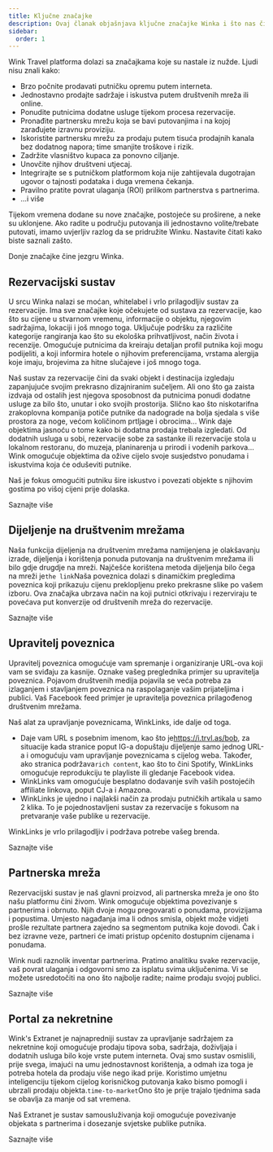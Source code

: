 ```yaml
---
title: Ključne značajke
description: Ovaj članak objašnjava ključne značajke Winka i što nas čini posebnima.
sidebar:
  order: 1
---
```


Wink Travel platforma dolazi sa značajkama koje su nastale iz nužde. Ljudi nisu znali kako:

* Brzo počnite prodavati putničku opremu putem interneta.
* Jednostavno prodajte sadržaje i iskustva putem društvenih mreža ili online.
* Ponudite putnicima dodatne usluge tijekom procesa rezervacije.
* Pronađite partnersku mrežu koja se bavi putovanjima i na kojoj zarađujete izravnu proviziju.
* Iskoristite partnersku mrežu za prodaju putem tisuća prodajnih kanala bez dodatnog napora; time smanjite troškove i rizik.
* Zadržite vlasništvo kupaca za ponovno ciljanje.
* Unovčite njihov društveni utjecaj.
* Integrirajte se s putničkom platformom koja nije zahtijevala dugotrajan ugovor o tajnosti podataka i duga vremena čekanja.
* Pravilno pratite povrat ulaganja (ROI) prilikom partnerstva s partnerima.
* ...i više

Tijekom vremena dodane su nove značajke, postojeće su proširene, a neke su uklonjene. Ako radite u području putovanja ili jednostavno volite/trebate putovati, imamo uvjerljiv razlog da se pridružite Winku. Nastavite čitati kako biste saznali zašto.

Donje značajke čine jezgru Winka.

## Rezervacijski sustav

U srcu Winka nalazi se moćan, whitelabel i vrlo prilagodljiv sustav za rezervacije. Ima sve značajke koje očekujete od sustava za rezervacije, kao što su cijene u stvarnom vremenu, informacije o objektu, njegovim sadržajima, lokaciji i još mnogo toga. Uključuje podršku za različite kategorije rangiranja kao što su ekološka prihvatljivost, način života i recenzije. Omogućuje putnicima da kreiraju detaljan profil putnika koji mogu podijeliti, a koji informira hotele o njihovim preferencijama, vrstama alergija koje imaju, brojevima za hitne slučajeve i još mnogo toga.

Naš sustav za rezervacije čini da svaki objekt i destinacija izgledaju zapanjujuće svojim prekrasno dizajniranim sučeljem. Ali ono što ga zaista izdvaja od ostalih jest njegova sposobnost da putnicima ponudi dodatne usluge za bilo što, unutar i oko svojih prostorija. Slično kao što niskotarifna zrakoplovna kompanija potiče putnike da nadograde na bolja sjedala s više prostora za noge, većom količinom prtljage i obrocima... Wink daje objektima jasnoću o tome kako bi dodatna prodaja trebala izgledati. Od dodatnih usluga u sobi, rezervacije sobe za sastanke ili rezervacije stola u lokalnom restoranu, do muzeja, planinarenja u prirodi i vodenih parkova... Wink omogućuje objektima da ožive cijelo svoje susjedstvo ponudama i iskustvima koja će oduševiti putnike.

Naš je fokus omogućiti putniku šire iskustvo i povezati objekte s njihovim gostima po višoj cijeni prije dolaska.

<LinkButton href="/booking-engine/in-a-nutshell">
  Saznajte više
</LinkButton>


## Dijeljenje na društvenim mrežama

Naša funkcija dijeljenja na društvenim mrežama namijenjena je olakšavanju izrade, dijeljenja i korištenja ponuda putovanja na društvenim mrežama ili bilo gdje drugdje na mreži. Najčešće korištena metoda dijeljenja bilo čega na mreži je`the link`Naša poveznica dolazi s dinamičkim pregledima poveznica koji prikazuju cijenu preklopljenu preko prekrasne slike po vašem izboru. Ova značajka ubrzava način na koji putnici otkrivaju i rezerviraju te povećava put konverzije od društvenih mreža do rezervacije.

<LinkButton href="/studio/shareable-links">
  Saznajte više
</LinkButton>


## Upravitelj poveznica

Upravitelj poveznica omogućuje vam spremanje i organiziranje URL-ova koji vam se sviđaju za kasnije. Oznake vašeg preglednika primjer su upravitelja poveznica. Pojavom društvenih medija pojavila se veća potreba za izlaganjem i stavljanjem poveznica na raspolaganje vašim prijateljima i publici. Vaš Facebook feed primjer je upravitelja poveznica prilagođenog društvenim mrežama.

Naš alat za upravljanje poveznicama, WinkLinks, ide dalje od toga.

* Daje vam URL s posebnim imenom, kao što je<https://i.trvl.as/bob>, za situacije kada stranice poput IG-a dopuštaju dijeljenje samo jednog URL-a i omogućuju vam upravljanje poveznicama s cijelog weba. Također, ako stranica podržava`rich content`, kao što to čini Spotify, WinkLinks omogućuje reprodukciju te playliste ili gledanje Facebook videa.
* WinkLinks vam omogućuje besplatno dodavanje svih vaših postojećih affiliate linkova, poput CJ-a i Amazona.
* WinkLinks je ujedno i najlakši način za prodaju putničkih artikala u samo 2 klika. To je pojednostavljeni sustav za rezervacije s fokusom na pretvaranje vaše publike u rezervacije.

WinkLinks je vrlo prilagodljiv i podržava potrebe vašeg brenda.

<LinkButton href="/link-manager/wink-links">
  Saznajte više
</LinkButton>


## Partnerska mreža

Rezervacijski sustav je naš glavni proizvod, ali partnerska mreža je ono što našu platformu čini živom. Wink omogućuje objektima povezivanje s partnerima i obrnuto. Njih dvoje mogu pregovarati o ponudama, provizijama i popustima. Umjesto nagađanja ima li odnos smisla, objekt može vidjeti prošle rezultate partnera zajedno sa segmentom putnika koje dovodi. Čak i bez izravne veze, partneri će imati pristup općenito dostupnim cijenama i ponudama.

Wink nudi raznolik inventar partnerima. Pratimo analitiku svake rezervacije, vaš povrat ulaganja i odgovorni smo za isplatu svima uključenima. Vi se možete usredotočiti na ono što najbolje radite; naime prodaju svojoj publici.

<LinkButton href="/studio/what-is-studio">
  Saznajte više
</LinkButton>


## Portal za nekretnine

Wink's Extranet je najnapredniji sustav za upravljanje sadržajem za nekretnine koji omogućuje prodaju tipova soba, sadržaja, doživljaja i dodatnih usluga bilo koje vrste putem interneta. Ovaj smo sustav osmislili, prije svega, imajući na umu jednostavnost korištenja, a odmah iza toga je potreba hotela da prodaju više nego ikad prije. Koristimo umjetnu inteligenciju tijekom cijelog korisničkog putovanja kako bismo pomogli i ubrzali prodaju objekta.`time-to-market`Ono što je prije trajalo tjednima sada se obavlja za manje od sat vremena.

Naš Extranet je sustav samousluživanja koji omogućuje povezivanje objekata s partnerima i dosezanje svjetske publike putnika.

<LinkButton href="/extranet/what-is-extranet">
  Saznajte više
</LinkButton>

